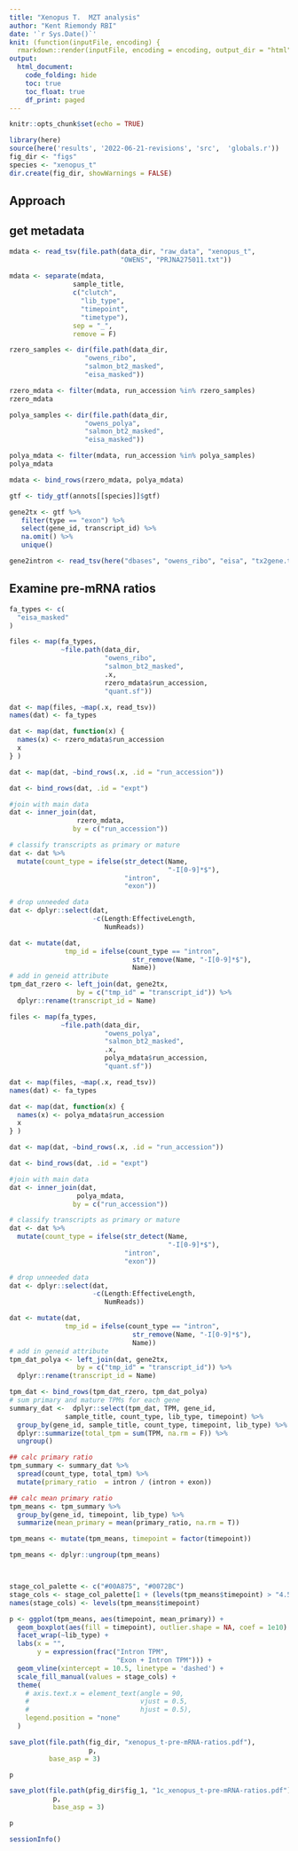 ```yaml
---
title: "Xenopus T.  MZT analysis"
author: "Kent Riemondy RBI"
date: '`r Sys.Date()`'
knit: (function(inputFile, encoding) {
  rmarkdown::render(inputFile, encoding = encoding, output_dir = "html") })
output: 
  html_document:
    code_folding: hide
    toc: true
    toc_float: true
    df_print: paged
---
```


```r
knitr::opts_chunk$set(echo = TRUE)
```


```r
library(here)
source(here('results', '2022-06-21-revisions', 'src',  'globals.r'))
fig_dir <- "figs"
species <- "xenopus_t"
dir.create(fig_dir, showWarnings = FALSE)
```


## Approach


 
## get metadata

```r
mdata <- read_tsv(file.path(data_dir, "raw_data", "xenopus_t", 
                            "OWENS", "PRJNA275011.txt"))
 
mdata <- separate(mdata,
                sample_title,
                c("clutch",
                  "lib_type",
                  "timepoint",
                  "timetype"),
                sep = "_",
                remove = F)

rzero_samples <- dir(file.path(data_dir,
                   "owens_ribo",
                   "salmon_bt2_masked", 
                   "eisa_masked"))

rzero_mdata <- filter(mdata, run_accession %in% rzero_samples)
rzero_mdata
```


```r
polya_samples <- dir(file.path(data_dir,
                   "owens_polya",
                   "salmon_bt2_masked", 
                   "eisa_masked"))

polya_mdata <- filter(mdata, run_accession %in% polya_samples)
polya_mdata

mdata <- bind_rows(rzero_mdata, polya_mdata)
```

```r
gtf <- tidy_gtf(annots[[species]]$gtf)

gene2tx <- gtf %>%
   filter(type == "exon") %>%
   select(gene_id, transcript_id) %>%
   na.omit() %>%
   unique()

gene2intron <- read_tsv(here("dbases", "owens_ribo", "eisa", "tx2gene.tsv"))
```


## Examine pre-mRNA ratios

```r
fa_types <- c(
  "eisa_masked"
)

files <- map(fa_types, 
             ~file.path(data_dir,
                        "owens_ribo",
                        "salmon_bt2_masked", 
                        .x,
                        rzero_mdata$run_accession,
                        "quant.sf"))

dat <- map(files, ~map(.x, read_tsv))
names(dat) <- fa_types

dat <- map(dat, function(x) {
  names(x) <- rzero_mdata$run_accession
  x
} )

dat <- map(dat, ~bind_rows(.x, .id = "run_accession"))

dat <- bind_rows(dat, .id = "expt")

#join with main data
dat <- inner_join(dat, 
                 rzero_mdata,
                by = c("run_accession"))

# classify transcripts as primary or mature
dat <- dat %>% 
  mutate(count_type = ifelse(str_detect(Name, 
                                        "-I[0-9]*$"), 
                             "intron", 
                             "exon"))

# drop unneeded data
dat <- dplyr::select(dat,
                     -c(Length:EffectiveLength, 
                        NumReads))

dat <- mutate(dat,
              tmp_id = ifelse(count_type == "intron",
                               str_remove(Name, "-I[0-9]*$"),
                               Name))
# add in geneid attribute
tpm_dat_rzero <- left_join(dat, gene2tx, 
                 by = c("tmp_id" = "transcript_id")) %>% 
  dplyr::rename(transcript_id = Name)

```

```r
files <- map(fa_types, 
             ~file.path(data_dir,
                        "owens_polya",
                        "salmon_bt2_masked", 
                        .x,
                        polya_mdata$run_accession,
                        "quant.sf"))

dat <- map(files, ~map(.x, read_tsv))
names(dat) <- fa_types

dat <- map(dat, function(x) {
  names(x) <- polya_mdata$run_accession
  x
} )

dat <- map(dat, ~bind_rows(.x, .id = "run_accession"))

dat <- bind_rows(dat, .id = "expt")

#join with main data
dat <- inner_join(dat, 
                 polya_mdata,
                by = c("run_accession"))

# classify transcripts as primary or mature
dat <- dat %>% 
  mutate(count_type = ifelse(str_detect(Name, 
                                        "-I[0-9]*$"), 
                             "intron", 
                             "exon"))

# drop unneeded data
dat <- dplyr::select(dat,
                     -c(Length:EffectiveLength, 
                        NumReads))

dat <- mutate(dat,
              tmp_id = ifelse(count_type == "intron",
                               str_remove(Name, "-I[0-9]*$"),
                               Name))
# add in geneid attribute
tpm_dat_polya <- left_join(dat, gene2tx, 
                 by = c("tmp_id" = "transcript_id")) %>% 
  dplyr::rename(transcript_id = Name)

```

```r
tpm_dat <- bind_rows(tpm_dat_rzero, tpm_dat_polya)
# sum primary and mature TPMs for each gene 
summary_dat <-  dplyr::select(tpm_dat, TPM, gene_id, 
              sample_title, count_type, lib_type, timepoint) %>% 
  group_by(gene_id, sample_title, count_type, timepoint, lib_type) %>% 
  dplyr::summarize(total_tpm = sum(TPM, na.rm = F)) %>% 
  ungroup() 

## calc primary ratio
tpm_summary <- summary_dat %>% 
  spread(count_type, total_tpm) %>% 
  mutate(primary_ratio  = intron / (intron + exon))

## calc mean primary ratio
tpm_means <- tpm_summary %>% 
  group_by(gene_id, timepoint, lib_type) %>% 
  summarize(mean_primary = mean(primary_ratio, na.rm = T)) 

tpm_means <- mutate(tpm_means, timepoint = factor(timepoint))

tpm_means <- dplyr::ungroup(tpm_means)



stage_col_palette <- c("#00A875", "#0072BC")
stage_cols <- stage_col_palette[1 + (levels(tpm_means$timepoint) > "4.5")]
names(stage_cols) <- levels(tpm_means$timepoint)

p <- ggplot(tpm_means, aes(timepoint, mean_primary)) +
  geom_boxplot(aes(fill = timepoint), outlier.shape = NA, coef = 1e10) + 
  facet_wrap(~lib_type) +
  labs(x = "",
       y = expression(frac("Intron TPM", 
                           "Exon + Intron TPM"))) +
  geom_vline(xintercept = 10.5, linetype = 'dashed') + 
  scale_fill_manual(values = stage_cols) +
  theme(
    # axis.text.x = element_text(angle = 90,
    #                            vjust = 0.5,
    #                            hjust = 0.5),
    legend.position = "none"
  )

save_plot(file.path(fig_dir, "xenopus_t-pre-mRNA-ratios.pdf"),
                    p,
          base_asp = 3)

p

save_plot(file.path(pfig_dir$fig_1, "1c_xenopus_t-pre-mRNA-ratios.pdf"),
           p,
           base_asp = 3)

p
```

```r
sessionInfo()
```

